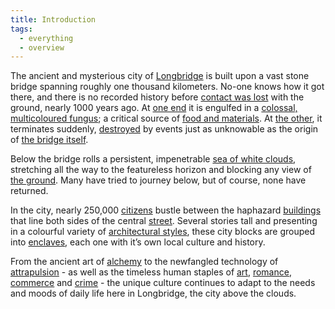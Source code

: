 ```yaml
---
title: Introduction
tags:
  - everything
  - overview
---
```

The ancient and mysterious city of [Longbridge](lore:city-of-longbridge) is
built upon a vast stone bridge spanning roughly one thousand kilometers. No-one
knows how it got there, and there is no recorded history before [contact was
lost](lore:the-split) with the ground, nearly 1000 years ago.
At [one end](lore:firthan) it is engulfed in a 
[colossal, multicoloured fungus](lore:the-bridgehand); a critical source of
[food and materials](lore:products-of-the-bridgehand). 
At [the other](lore:tern), it terminates suddenly, [destroyed](lore:the-broken-end) 
by events just as unknowable as the origin of [the bridge itself](lore:the-bridge).

Below the bridge rolls a persistent, impenetrable 
[sea of white clouds](lore:the-cloud-sea), stretching all the way to the
featureless horizon and blocking any view of [the ground](lore:the-ground).
Many have tried to journey below, but of course, none have returned.

In the city, nearly 250,000 [citizens](lore:citizens) bustle between the
haphazard [buildings](tag:buildings) that line both sides of the central
[street](lore:the-street). Several stories tall and presenting in a colourful
variety of [architectural styles](lore:architecture), these city blocks are
grouped into [enclaves](lore:enclaves), each one with it’s own local culture
and history.

From the ancient art of [alchemy](lore:alchemy) to the newfangled technology of
[attrapulsion](lore:attrapulsion) - as well as the timeless human staples of
[art](lore:art), [romance](lore:courtship), [commerce](lore:commerce) 
and [crime](lore:justice) - the unique culture continues to adapt to the needs
and moods of daily life here in Longbridge, the city above the clouds.
